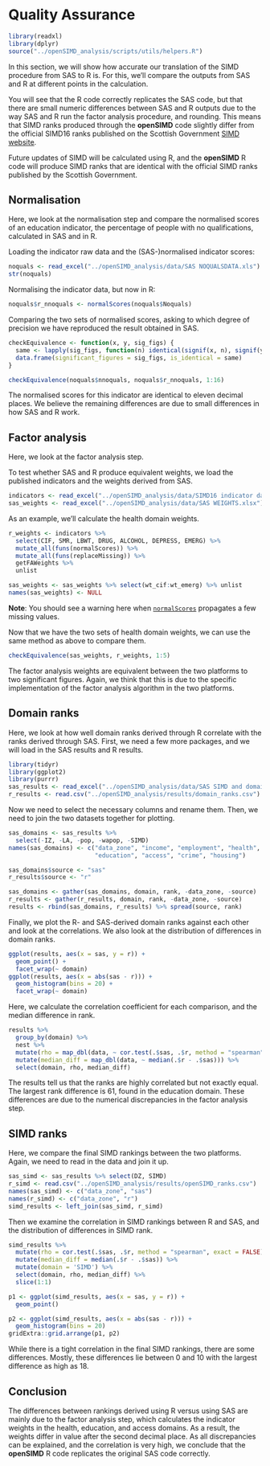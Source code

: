 # Quality Assurance {#QA}

```{r, message=FALSE, warning=FALSE, include=FALSE}
library(readxl)
library(dplyr)
source("../openSIMD_analysis/scripts/utils/helpers.R")
```

In this section, we will show how accurate our translation of the SIMD procedure from SAS to R is. For this, we'll compare the outputs from SAS and R at different points in the calculation.

You will see that the R code correctly replicates the SAS code, but that there are small numeric differences between SAS and R outputs due to the way SAS and R run the factor analysis procedure, and rounding. This means that SIMD ranks produced through the **openSIMD** code slightly differ from the official SIMD16 ranks published on the Scottish Government [SIMD website](www.gov.scot/SIMD).

Future updates of SIMD will be calculated using R, and the **openSIMD** R code will produce SIMD ranks that are identical with the official SIMD ranks published by the Scottish Government.

## Normalisation

Here, we look at the normalisation step and compare the normalised scores of an education indicator, the percentage of people with no qualifications, calculated in SAS and in R.

Loading the indicator raw data and the (SAS-)normalised indicator scores:

```{r, message=FALSE, warning=FALSE}
noquals <- read_excel("../openSIMD_analysis/data/SAS NOQUALSDATA.xls")
str(noquals)
```

Normalising the indicator data, but now in R:

```{r}
noquals$r_nnoquals <- normalScores(noquals$Noquals)
```

Comparing the two sets of normalised scores, asking to which degree of precision we have reproduced the result obtained in SAS.

```{r}
checkEquivalence <- function(x, y, sig_figs) {
  same <- lapply(sig_figs, function(n) identical(signif(x, n), signif(y, n))) %>% unlist
  data.frame(significant_figures = sig_figs, is_identical = same)
}

checkEquivalence(noquals$nnoquals, noquals$r_nnoquals, 1:16)
```

The normalised scores for this indicator are identical to eleven decimal places. We believe the remaining differences are due to small differences in how SAS and R work.

## Factor analysis

Here, we look at the factor analysis step.

To test whether SAS and R produce equivalent weights, we load the published indicators and the weights derived from SAS.

```{r}
indicators <- read_excel("../openSIMD_analysis/data/SIMD16 indicator data.xlsx", sheet = 3, na = "*")
sas_weights <- read_excel("../openSIMD_analysis/data/SAS WEIGHTS.xlsx")
```

As an example, we'll calculate the health domain weights.

```{r}
r_weights <- indicators %>%
  select(CIF, SMR, LBWT, DRUG, ALCOHOL, DEPRESS, EMERG) %>%
  mutate_all(funs(normalScores)) %>%
  mutate_all(funs(replaceMissing)) %>%
  getFAWeights %>% 
  unlist

sas_weights <- sas_weights %>% select(wt_cif:wt_emerg) %>% unlist
names(sas_weights) <- NULL
```

**Note**: You should see a warning here when [`normalScores`](#normalScores) propagates a few missing values.

Now that we have the two sets of health domain weights, we can use the same method as above to compare them.

```{r}
checkEquivalence(sas_weights, r_weights, 1:5)
```

The factor analysis weights are equivalent between the two platforms to two significant figures. Again, we think that this is due to the specific implementation of the factor analysis algorithm in the two platforms.

## Domain ranks

Here, we look at how well domain ranks derived through R correlate with the ranks derived through SAS. First, we need a few more packages, and we will load in the SAS results and R results.

```{r}
library(tidyr)
library(ggplot2)
library(purrr)
sas_results <- read_excel("../openSIMD_analysis/data/SAS SIMD and domain ranks.xlsx", 1)
r_results <- read.csv("../openSIMD_analysis/results/domain_ranks.csv")
```

Now we need to select the necessary columns and rename them. Then, we need to join the two datasets together for plotting.

```{r}
sas_domains <- sas_results %>%
  select(-IZ, -LA, -pop, -wapop, -SIMD)
names(sas_domains) <- c("data_zone", "income", "employment", "health",
                        "education", "access", "crime", "housing")

sas_domains$source <- "sas"
r_results$source <- "r"

sas_domains <- gather(sas_domains, domain, rank, -data_zone, -source)
r_results <- gather(r_results, domain, rank, -data_zone, -source)
results <- rbind(sas_domains, r_results) %>% spread(source, rank)
```

Finally, we plot the R- and SAS-derived domain ranks against each other and look at the correlations. We also look at the distribution of differences in domain ranks.

```{r}
ggplot(results, aes(x = sas, y = r)) +
  geom_point() +
  facet_wrap(~ domain)
ggplot(results, aes(x = abs(sas - r))) +
  geom_histogram(bins = 20) +
  facet_wrap(~ domain)
```

Here, we calculate the correlation coefficient for each comparison, and the median difference in rank.

```{r}
results %>%
  group_by(domain) %>%
  nest %>%
  mutate(rho = map_dbl(data, ~ cor.test(.$sas, .$r, method = "spearman", exact = FALSE)$estimate)) %>%
  mutate(median_diff = map_dbl(data, ~ median(.$r - .$sas))) %>%
  select(domain, rho, median_diff)
```

The results tell us that the ranks are highly correlated but not exactly equal. The largest rank difference is 61, found in the education domain. These differences are due to the numerical discrepancies in the factor analysis step. 

## SIMD ranks

Here, we compare the final SIMD rankings between the two platforms. Again, we need to read in the data and join it up.

```{r}
sas_simd <- sas_results %>% select(DZ, SIMD)
r_simd <- read.csv("../openSIMD_analysis/results/openSIMD_ranks.csv")
names(sas_simd) <- c("data_zone", "sas")
names(r_simd) <- c("data_zone", "r")
simd_results <- left_join(sas_simd, r_simd)
```

Then we examine the correlation in SIMD rankings between R and SAS, and the distribution of differences in SIMD rank.

```{r}
simd_results %>%
  mutate(rho = cor.test(.$sas, .$r, method = "spearman", exact = FALSE)$estimate) %>%
  mutate(median_diff = median(.$r - .$sas)) %>%
  mutate(domain = 'SIMD') %>%
  select(domain, rho, median_diff) %>%
  slice(1:1)

p1 <- ggplot(simd_results, aes(x = sas, y = r)) +
  geom_point()

p2 <- ggplot(simd_results, aes(x = abs(sas - r))) +
  geom_histogram(bins = 20)
gridExtra::grid.arrange(p1, p2)

```

While there is a tight correlation in the final SIMD rankings, there are some differences. Mostly, these differences lie between 0 and 10 with the largest difference as high as 18.

## Conclusion

The differences between rankings derived using R versus using SAS are mainly due to the factor analysis step, which calculates the indicator weights in the health, education, and access domains. As a result, the weights differ in value after the second decimal place. As all discrepancies can be explained, and the correlation is very high, we conclude that the **openSIMD** R code replicates the original SAS code correctly.
